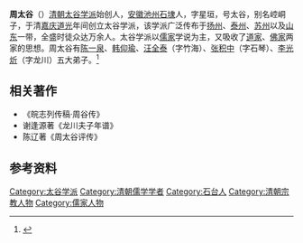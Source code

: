 '''周太谷'''（{{bd|1764年||1832年||}}）[[清朝|清朝]][[太谷学派|太谷学派]]始创人，[[安徽|安徽]][[池州|池州]][[石埭|石埭]]人，字星垣，号太谷，别名崆峒子，于清[[嘉庆|嘉庆]][[道光|道光]]年间创立太谷学派，该学派广泛传布于[[扬州|扬州]]、[[泰州|泰州]]、[[苏州|苏州]]以及[[山东|山东]]一带，全盛时徒众达万余人。太谷学派以[[儒家|儒家]]学说为主，又吸收了[[道家|道家]]、[[佛家|佛家]]两家的思想。周太谷有[[陈一泉|陈一泉]]、[[韩仰瑜|韩仰瑜]]、[[汪全泰|汪全泰]]（字竹海）、[[张积中|张积中]]（字石琴）、[[李光炘|李光炘]]（字龙川）五大弟子。<ref>{{cite web |title=太谷学派南北宗比较研究 |url=https://www.wm114.cn/wen/170/339697.html |website=新文秘网 |accessdate=2020-08-05 |date=2014-08-30}}</ref>

==相关著作==
*《皖志列传稿‧周谷传》
*谢逢源著《龙川夫子年谱》
*陈辽著《周太谷评传》

==参考资料==
{{reflist}}

[[Category:太谷学派|Category:太谷学派]]
[[Category:清朝儒学学者|Category:清朝儒学学者]]
[[Category:石台人|Category:石台人]]
[[Category:清朝宗教人物|Category:清朝宗教人物]]
[[Category:儒家人物|Category:儒家人物]]